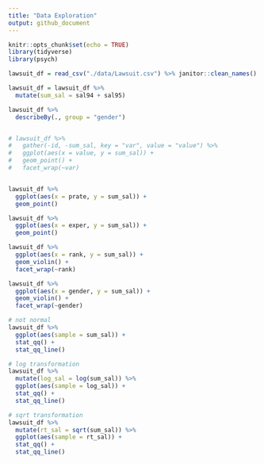 ```yaml
---
title: "Data Exploration"
output: github_document
---
```


```r
knitr::opts_chunk$set(echo = TRUE)
library(tidyverse)
library(psych)
```

```r
lawsuit_df = read_csv("./data/Lawsuit.csv") %>% janitor::clean_names()

lawsuit_df = lawsuit_df %>% 
  mutate(sum_sal = sal94 + sal95)
```

```r
lawsuit_df %>% 
  describeBy(., group = "gender")


# lawsuit_df %>% 
#   gather(-id, -sum_sal, key = "var", value = "value") %>% 
#   ggplot(aes(x = value, y = sum_sal)) + 
#   geom_point() +
#   facet_wrap(~var)


lawsuit_df %>% 
  ggplot(aes(x = prate, y = sum_sal)) + 
  geom_point()

lawsuit_df %>% 
  ggplot(aes(x = exper, y = sum_sal)) + 
  geom_point()

lawsuit_df %>% 
  ggplot(aes(x = rank, y = sum_sal)) + 
  geom_violin() + 
  facet_wrap(~rank)

lawsuit_df %>% 
  ggplot(aes(x = gender, y = sum_sal)) + 
  geom_violin() + 
  facet_wrap(~gender)

# not normal
lawsuit_df %>% 
  ggplot(aes(sample = sum_sal)) + 
  stat_qq() + 
  stat_qq_line()

# log transformation
lawsuit_df %>% 
  mutate(log_sal = log(sum_sal)) %>% 
  ggplot(aes(sample = log_sal)) + 
  stat_qq() + 
  stat_qq_line()

# sqrt transformation
lawsuit_df %>% 
  mutate(rt_sal = sqrt(sum_sal)) %>% 
  ggplot(aes(sample = rt_sal)) + 
  stat_qq() + 
  stat_qq_line()
```

